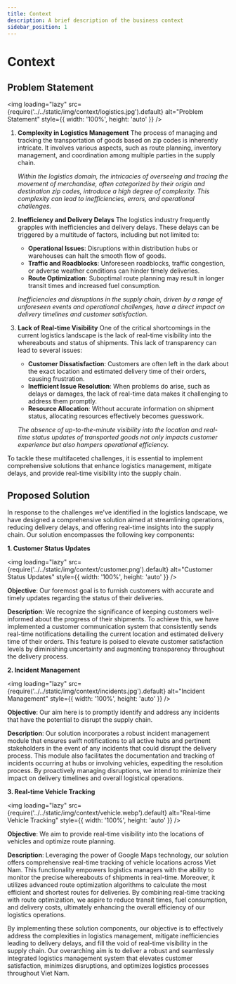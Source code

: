```yaml
---
title: Context
description: A brief description of the business context
sidebar_position: 1
---
```


# Context

## Problem Statement

<img
  loading="lazy"
  src={require('../../static/img/context/logistics.jpg').default}
  alt="Problem Statement"
  style={{ width: '100%', height: 'auto' }}
/>

<p align="justify">

1. **Complexity in Logistics Management**
   The process of managing and tracking the transportation of goods based on zip codes is inherently intricate. It involves various aspects, such as route planning, inventory management, and coordination among multiple parties in the supply chain.

   _Within the logistics domain, the intricacies of overseeing and tracing the movement of merchandise, often categorized by their origin and destination zip codes, introduce a high degree of complexity. This complexity can lead to inefficiencies, errors, and operational challenges._

2. **Inefficiency and Delivery Delays**
   The logistics industry frequently grapples with inefficiencies and delivery delays. These delays can be triggered by a multitude of factors, including but not limited to:

   - **Operational Issues**: Disruptions within distribution hubs or warehouses can halt the smooth flow of goods.
   - **Traffic and Roadblocks**: Unforeseen roadblocks, traffic congestion, or adverse weather conditions can hinder timely deliveries.
   - **Route Optimization**: Suboptimal route planning may result in longer transit times and increased fuel consumption.

   _Inefficiencies and disruptions in the supply chain, driven by a range of unforeseen events and operational challenges, have a direct impact on delivery timelines and customer satisfaction._

3. **Lack of Real-time Visibility**
   One of the critical shortcomings in the current logistics landscape is the lack of real-time visibility into the whereabouts and status of shipments. This lack of transparency can lead to several issues:

   - **Customer Dissatisfaction**: Customers are often left in the dark about the exact location and estimated delivery time of their orders, causing frustration.
   - **Inefficient Issue Resolution**: When problems do arise, such as delays or damages, the lack of real-time data makes it challenging to address them promptly.
   - **Resource Allocation**: Without accurate information on shipment status, allocating resources effectively becomes guesswork.

   _The absence of up-to-the-minute visibility into the location and real-time status updates of transported goods not only impacts customer experience but also hampers operational efficiency._

To tackle these multifaceted challenges, it is essential to implement comprehensive solutions that enhance logistics management, mitigate delays, and provide real-time visibility into the supply chain.

</p>

## Proposed Solution

<p align="justify">

In response to the challenges we've identified in the logistics landscape, we have designed a comprehensive solution aimed at streamlining operations, reducing delivery delays, and offering real-time insights into the supply chain. Our solution encompasses the following key components:

</p>

**1. Customer Status Updates**

<img
  loading="lazy"
  src={require('../../static/img/context/customer.png').default}
  alt="Customer Status Updates"
  style={{ width: '100%', height: 'auto' }}
/>

<p align="justify">

**Objective**: Our foremost goal is to furnish customers with accurate and timely updates regarding the status of their deliveries.

**Description**: We recognize the significance of keeping customers well-informed about the progress of their shipments. To achieve this, we have implemented a customer communication system that consistently sends real-time notifications detailing the current location and estimated delivery time of their orders. This feature is poised to elevate customer satisfaction levels by diminishing uncertainty and augmenting transparency throughout the delivery process.

</p>

**2. Incident Management**

<img
  loading="lazy"
  src={require('../../static/img/context/incidents.jpg').default}
  alt="Incident Management"
  style={{ width: '100%', height: 'auto' }}
/>

<p align="justify">

**Objective**: Our aim here is to promptly identify and address any incidents that have the potential to disrupt the supply chain.

**Description**: Our solution incorporates a robust incident management module that ensures swift notifications to all active hubs and pertinent stakeholders in the event of any incidents that could disrupt the delivery process. This module also facilitates the documentation and tracking of incidents occurring at hubs or involving vehicles, expediting the resolution process. By proactively managing disruptions, we intend to minimize their impact on delivery timelines and overall logistical operations.

</p>

**3. Real-time Vehicle Tracking**

<img
  loading="lazy"
  src={require('../../static/img/context/vehicle.webp').default}
  alt="Real-time Vehicle Tracking"
  style={{ width: '100%', height: 'auto' }}
/>

<p align="justify">

**Objective**: We aim to provide real-time visibility into the locations of vehicles and optimize route planning.

**Description**: Leveraging the power of Google Maps technology, our solution offers comprehensive real-time tracking of vehicle locations across Viet Nam. This functionality empowers logistics managers with the ability to monitor the precise whereabouts of shipments in real-time. Moreover, it utilizes advanced route optimization algorithms to calculate the most efficient and shortest routes for deliveries. By combining real-time tracking with route optimization, we aspire to reduce transit times, fuel consumption, and delivery costs, ultimately enhancing the overall efficiency of our logistics operations.

By implementing these solution components, our objective is to effectively address the complexities in logistics management, mitigate inefficiencies leading to delivery delays, and fill the void of real-time visibility in the supply chain. Our overarching aim is to deliver a robust and seamlessly integrated logistics management system that elevates customer satisfaction, minimizes disruptions, and optimizes logistics processes throughout Viet Nam.

</p>
